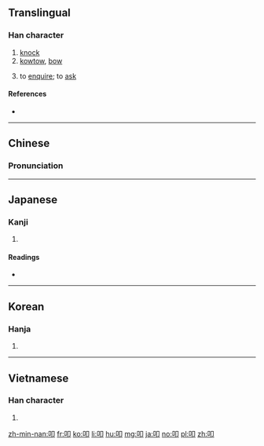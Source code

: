==Translingual==

===Han character===
{{Han char|rn=30|rad=口|as=02|sn=5|four=6702<sub>0</sub>|canj=口尸中 (RSL)|ids=⿰[[口]][[卩]]}}

# [[knock]]
# [[kowtow]], [[bow]]
# {{context|archaic|lang=mul}} to [[enquire]]; to [[ask]]

====References====
* {{Han ref|kx=0172.040|dkj=03238|dj=0382.060|hdz=10573.030|uh=53E9|ud=21481|bh=A56E|bd=42350}}

----

==Chinese==
{{zh-forms}}

===Pronunciation===
{{zh-pron
|m=kòu
|c=kau3
|mc=y
|oc=y
|ma=
|cat=v
}}

----

==Japanese==

===Kanji===
{{ja-kanji|grade=9|rs=口02}}

# {{defn|lang=ja|sort=口02}}

====Readings====
* {{ja-readings|goon=[[ぐ]] (gu)|kanon=[[こう]] (kō)|kun=[[たたく]] (tataku), [[たたき]] (tataki)}}

----

==Korean==

===Hanja===
{{ko-hanja|hangeul=고|rv=go|mr=ko}}

# {{defn|lang=ko|sort=口02}}

----

==Vietnamese==

===Han character===
{{vi-hantu|[[khấu]]|rs=口02}}

# {{defn|lang=cmn|sort=口02}}

[[zh-min-nan:叩]]
[[fr:叩]]
[[ko:叩]]
[[li:叩]]
[[hu:叩]]
[[mg:叩]]
[[ja:叩]]
[[no:叩]]
[[pl:叩]]
[[zh:叩]]